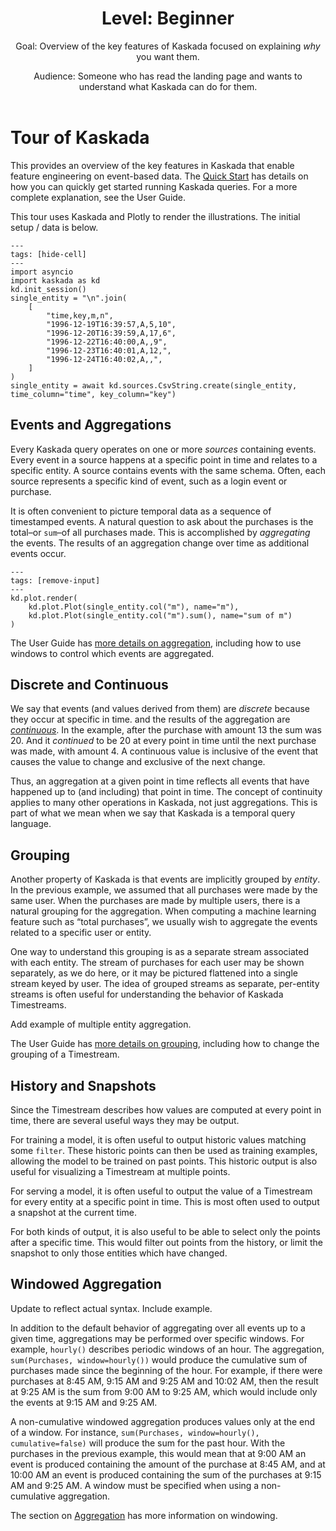 % Level: Beginner
% Goal: Overview of the key features of Kaskada focused on explaining *why* you want them.
% Audience: Someone who has read the landing page and wants to understand what Kaskada can do for them.

# Tour of Kaskada

This provides an overview of the key features in Kaskada that enable feature engineering on event-based data.
The [Quick Start](./quickstart.md) has details on how you can quickly get started running Kaskada queries.
For a more complete explanation, see the User Guide.

This tour uses Kaskada and Plotly to render the illustrations.
The initial setup / data is below.

```
---
tags: [hide-cell]
---
import asyncio
import kaskada as kd
kd.init_session()
single_entity = "\n".join(
    [
        "time,key,m,n",
        "1996-12-19T16:39:57,A,5,10",
        "1996-12-20T16:39:59,A,17,6",
        "1996-12-22T16:40:00,A,,9",
        "1996-12-23T16:40:01,A,12,",
        "1996-12-24T16:40:02,A,,",
    ]
)
single_entity = await kd.sources.CsvString.create(single_entity, time_column="time", key_column="key")
```

## Events and Aggregations

Every Kaskada query operates on one or more _sources_ containing events.
Every event in a source happens at a specific point in time and relates to a specific entity.
A source contains events with the same schema.
Often, each source represents a specific kind of event, such as a login event or purchase.

It is often convenient to picture temporal data as a sequence of timestamped events.
A natural question to ask about the purchases is the total--or `sum`--of all purchases made.
This is accomplished by _aggregating_ the events.
The results of an aggregation change over time as additional events occur.

```
---
tags: [remove-input]
---
kd.plot.render(
    kd.plot.Plot(single_entity.col("m"), name="m"),
    kd.plot.Plot(single_entity.col("m").sum(), name="sum of m")
)
```

The User Guide has [more details on aggregation](./aggregation.md), including how to use windows to control which events are aggregated.

## Discrete and Continuous
We say that events (and values derived from them) are _discrete_ because they occur at specific in time.
and the results of the aggregation are [_continuous_](./timestreams.md#continuity).
In the example, after the purchase with amount 13 the sum was 20.
And it _continued_ to be 20 at every point in time until the next purchase was made, with amount 4.
A continuous value is inclusive of the event that causes the value to change and exclusive of the next change.

Thus, an aggregation at a given point in time reflects all events that have happened up to (and including) that point in time.
The concept of continuity applies to many other operations in Kaskada, not just aggregations.
This is part of what we mean when we say that Kaskada is a temporal query language.

## Grouping
Another property of Kaskada is that events are implicitly grouped by _entity_.
In the previous example, we assumed that all purchases were made by the same user.
When the purchases are made by multiple users, there is a natural grouping for the aggregation.
When computing a machine learning feature such as "total purchases", we usually wish to aggregate the events related to a specific user or entity.

One way to understand this grouping is as a separate stream associated with each entity.
The stream of purchases for each user may be shown separately, as we do here, or it may be pictured flattened into a single stream keyed by user.
The idea of grouped streams as separate, per-entity streams is often useful for understanding the behavior of Kaskada Timestreams.

::: {.callout-note title=Todo}
Add example of multiple entity aggregation.
:::

The User Guide has [more details on grouping](./entities.md), including how to change the grouping of a Timestream.

## History and Snapshots

Since the Timestream describes how values are computed at every point in time, there are several useful ways they may be output.

For training a model, it is often useful to output historic values matching some `filter`.
These historic points can then be used as training examples, allowing the model to be trained on past points.
This historic output is also useful for visualizing a Timestream at multiple points.

For serving a model, it is often useful to output the value of a Timestream for every entity at a specific point in time.
This is most often used to output a snapshot at the current time.

For both kinds of output, it is also useful to be able to select only the points after a specific time.
This would filter out points from the history, or limit the snapshot to only those entities which have changed.

## Windowed Aggregation

::: {.callout-note title=Todo}
Update to reflect actual syntax. Include example.
:::

In addition to the default behavior of aggregating over all events up to a given time, aggregations may be performed over specific windows.
For example, `hourly()` describes periodic windows of an hour.
The aggregation, `sum(Purchases, window=hourly())` would produce the cumulative sum of purchases made since the beginning of the hour.
For example, if there were purchases at 8:45 AM, 9:15 AM and 9:25 AM and 10:02 AM, then the result at 9:25 AM is the sum from 9:00 AM to 9:25 AM, which would include only the events at 9:15 AM and 9:25 AM.

A non-cumulative windowed aggregation produces values only at the end of a window.
For instance, `sum(Purchases, window=hourly(), cumulative=false)` will produce the sum for the past hour.
With the purchases in the previous example, this would mean that at 9:00 AM an event is produced containing the amount of the purchase at 8:45 AM, and at 10:00 AM an event is produced containing the sum of the purchases at 9:15 AM and 9:25 AM.
A window must be specified when using a non-cumulative aggregation.

The section on [Aggregation](./aggregation.md#windowing) has more information on windowing.
